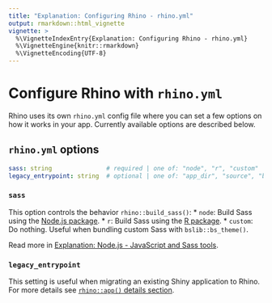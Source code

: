 ```yaml
---
title: "Explanation: Configuring Rhino - rhino.yml"
output: rmarkdown::html_vignette
vignette: >
  %\VignetteIndexEntry{Explanation: Configuring Rhino - rhino.yml}
  %\VignetteEngine{knitr::rmarkdown}
  %\VignetteEncoding{UTF-8}
---
```


# Configure Rhino with `rhino.yml`

Rhino uses its own `rhino.yml` config file where you can set a few options on how it works in your app. Currently available
options are described below.

## `rhino.yml` options

```yaml
sass: string               # required | one of: "node", "r", "custom"
legacy_entrypoint: string  # optional | one of: "app_dir", "source", "box_top_level"
```

### `sass`

This option controls the behavior `rhino::build_sass()`:
* `node`: Build Sass using the [Node.js package](https://www.npmjs.com/package/sass).
* `r`: Build Sass using the [R package](https://cran.r-project.org/package=sass).
* `custom`: Do nothing. Useful when bundling custom Sass with `bslib::bs_theme()`.

Read more in [Explanation: Node.js - JavaScript and Sass tools](https://appsilon.github.io/rhino/articles/explanation/node-js-javascript-and-sass-tools.html).

### `legacy_entrypoint`

This setting is useful when migrating an existing Shiny application to Rhino. For more details see
[`rhino::app()` details section](https://appsilon.github.io/rhino/reference/app.html#details-1).
